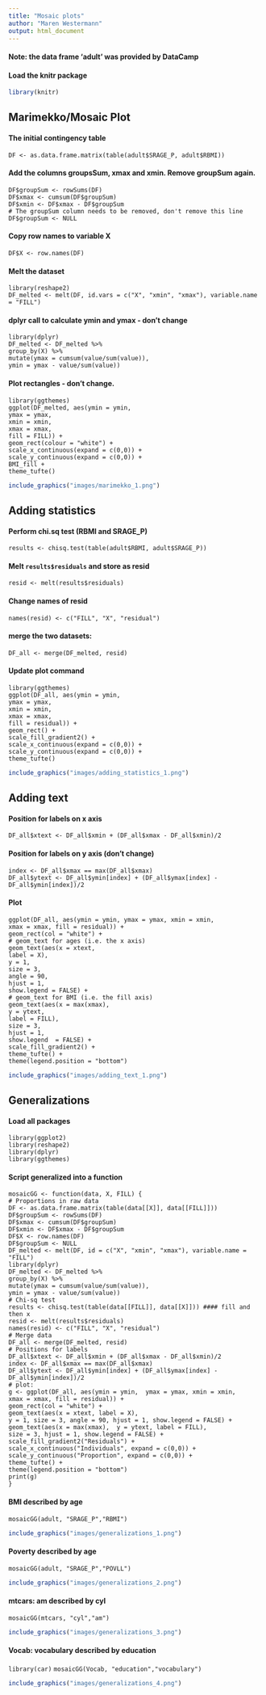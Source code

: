 ```yaml
---
title: "Mosaic plots"
author: "Maren Westermann"
output: html_document
---
```


#### Note: the data frame 'adult' was provided by DataCamp


#### Load the knitr package
```r
library(knitr)
```


## Marimekko/Mosaic Plot

#### The initial contingency table
`DF <- as.data.frame.matrix(table(adult$SRAGE_P, adult$RBMI))`

#### Add the columns groupsSum, xmax and xmin. Remove groupSum again.
`DF$groupSum <- rowSums(DF)`  
`DF$xmax <- cumsum(DF$groupSum)`  
`DF$xmin <- DF$xmax - DF$groupSum`  
`# The groupSum column needs to be removed, don't remove this line`
`DF$groupSum <- NULL`  

#### Copy row names to variable X
`DF$X <- row.names(DF)`

#### Melt the dataset
`library(reshape2)`  
`DF_melted <- melt(DF, id.vars = c("X", "xmin", "xmax"), variable.name = "FILL")`

#### dplyr call to calculate ymin and ymax - don't change
`library(dplyr)`  
`DF_melted <- DF_melted %>%`  
`  group_by(X) %>%`  
`  mutate(ymax = cumsum(value/sum(value)),`  
`         ymin = ymax - value/sum(value))`  

#### Plot rectangles - don't change.
`library(ggthemes)`  
`ggplot(DF_melted, aes(ymin = ymin,`  
`                      ymax = ymax,`  
`                      xmin = xmin,`  
`                      xmax = xmax,`  
`                      fill = FILL)) +`  
`  geom_rect(colour = "white") +`  
`  scale_x_continuous(expand = c(0,0)) +`  
`  scale_y_continuous(expand = c(0,0)) +`  
`  BMI_fill +`  
`  theme_tufte()`  
```r
include_graphics("images/marimekko_1.png") 
```


## Adding statistics 

#### Perform chi.sq test (RBMI and SRAGE_P)
`results <- chisq.test(table(adult$RBMI, adult$SRAGE_P))`

#### Melt `results$residuals` and store as resid
`resid <- melt(results$residuals)`

#### Change names of resid
`names(resid) <- c("FILL", "X", "residual")`

#### merge the two datasets:
`DF_all <- merge(DF_melted, resid)`

#### Update plot command
`library(ggthemes)`  
`ggplot(DF_all, aes(ymin = ymin,`  
`                   ymax = ymax,`  
`                   xmin = xmin,`  
`                   xmax = xmax,`  
`                   fill = residual)) +`  
`  geom_rect() +`  
`  scale_fill_gradient2() +`  
`  scale_x_continuous(expand = c(0,0)) +`  
`  scale_y_continuous(expand = c(0,0)) +`  
`  theme_tufte()`  
```r
include_graphics("images/adding_statistics_1.png") 
```



## Adding text 

#### Position for labels on x axis
`DF_all$xtext <- DF_all$xmin + (DF_all$xmax - DF_all$xmin)/2`

#### Position for labels on y axis (don't change)
`index <- DF_all$xmax == max(DF_all$xmax)`  
`DF_all$ytext <- DF_all$ymin[index] + (DF_all$ymax[index] - DF_all$ymin[index])/2`

#### Plot
`ggplot(DF_all, aes(ymin = ymin, ymax = ymax, xmin = xmin,`  
`                   xmax = xmax, fill = residual)) +`  
`  geom_rect(col = "white") +`  
`  # geom_text for ages (i.e. the x axis)`  
`  geom_text(aes(x = xtext,`  
`                label = X),`  
`            y = 1,`  
`            size = 3,`  
`            angle = 90,`  
`            hjust = 1,`  
`            show.legend = FALSE) +`  
`  # geom_text for BMI (i.e. the fill axis)`  
`  geom_text(aes(x = max(xmax),`  
`                y = ytext,`  
`                label = FILL),`  
`            size = 3,`  
`            hjust = 1,`  
`            show.legend  = FALSE) +`  
`  scale_fill_gradient2() +`  
`  theme_tufte() +`  
`  theme(legend.position = "bottom")`  
```r
include_graphics("images/adding_text_1.png") 
```



## Generalizations 

#### Load all packages
`library(ggplot2)`  
`library(reshape2)`  
`library(dplyr)`  
`library(ggthemes)`  
 
#### Script generalized into a function
`mosaicGG <- function(data, X, FILL) {`  
`  # Proportions in raw data`  
`  DF <- as.data.frame.matrix(table(data[[X]], data[[FILL]]))`  
`  DF$groupSum <- rowSums(DF)`  
`  DF$xmax <- cumsum(DF$groupSum)`  
`  DF$xmin <- DF$xmax - DF$groupSum`  
`  DF$X <- row.names(DF)`  
`  DF$groupSum <- NULL`  
`  DF_melted <- melt(DF, id = c("X", "xmin", "xmax"), variable.name = "FILL")`  
`  library(dplyr)`  
`  DF_melted <- DF_melted %>%`  
`    group_by(X) %>%`  
`    mutate(ymax = cumsum(value/sum(value)),`  
`           ymin = ymax - value/sum(value))`  
`  # Chi-sq test`  
`  results <- chisq.test(table(data[[FILL]], data[[X]])) #### fill and then x`  
`  resid <- melt(results$residuals)`  
`  names(resid) <- c("FILL", "X", "residual")`  
`  # Merge data`  
`  DF_all <- merge(DF_melted, resid)`  
`  # Positions for labels`  
`  DF_all$xtext <- DF_all$xmin + (DF_all$xmax - DF_all$xmin)/2`  
`  index <- DF_all$xmax == max(DF_all$xmax)`  
`  DF_all$ytext <- DF_all$ymin[index] + (DF_all$ymax[index] - DF_all$ymin[index])/2`  
`  # plot:`  
`  g <- ggplot(DF_all, aes(ymin = ymin,  ymax = ymax, xmin = xmin,`  
`                          xmax = xmax, fill = residual)) +`  
`    geom_rect(col = "white") +`  
`    geom_text(aes(x = xtext, label = X),`  
`              y = 1, size = 3, angle = 90, hjust = 1, show.legend = FALSE) +`  
`    geom_text(aes(x = max(xmax),  y = ytext, label = FILL),`  
`              size = 3, hjust = 1, show.legend = FALSE) +`  
`    scale_fill_gradient2("Residuals") +`  
`    scale_x_continuous("Individuals", expand = c(0,0)) +`  
`    scale_y_continuous("Proportion", expand = c(0,0)) +`  
`    theme_tufte() +`  
`    theme(legend.position = "bottom")`  
`  print(g)`  
`}`  

#### BMI described by age
`mosaicGG(adult, "SRAGE_P","RBMI")`
```r
include_graphics("images/generalizations_1.png") 
```

#### Poverty described by age
`mosaicGG(adult, "SRAGE_P","POVLL")`
```r
include_graphics("images/generalizations_2.png") 
```

#### mtcars: am described by cyl
`mosaicGG(mtcars, "cyl","am")`
```r
include_graphics("images/generalizations_3.png") 
```

#### Vocab: vocabulary described by education
`library(car)`
`mosaicGG(Vocab, "education","vocabulary")`
```r
include_graphics("images/generalizations_4.png") 
```